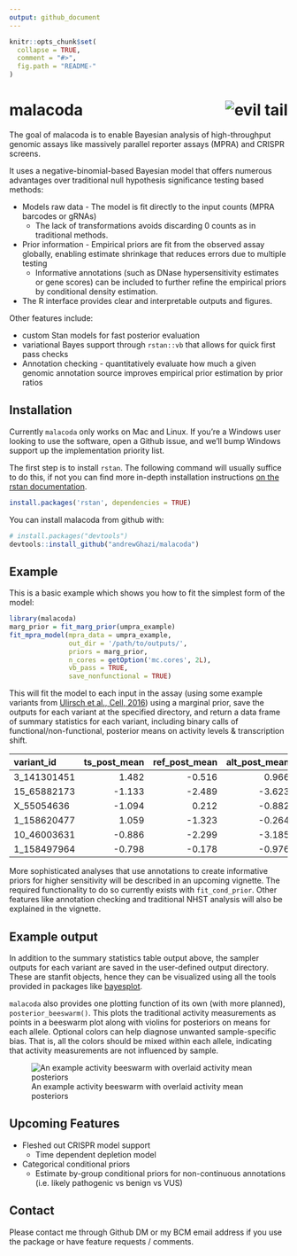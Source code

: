 ```yaml
---
output: github_document
---
```


<!-- README.md is generated from README.Rmd. Please edit that file -->

```r
knitr::opts_chunk$set(
  collapse = TRUE,
  comment = "#>",
  fig.path = "README-"
)
```

# malacoda <img src="man/figures/logo.png" align="right" title="evil tail"/>

The goal of malacoda is to enable Bayesian analysis of high-throughput genomic assays like massively parallel reporter assays (MPRA) and CRISPR screens.

It uses a negative-binomial-based Bayesian model that offers numerous advantages over traditional null hypothesis significance testing based methods:  

* Models raw data - The model is fit directly to the input counts (MPRA barcodes or gRNAs)
    * The lack of transformations avoids discarding 0 counts as in traditional methods.
* Prior information - Empirical priors are fit from the observed assay globally, enabling estimate shrinkage that reduces errors due to multiple testing  
    * Informative annotations (such as DNase hypersensitivity estimates or gene scores) can be included to further refine the empirical priors by conditional density estimation.  
* The R interface provides clear and interpretable outputs and figures.

Other features include:  

* custom Stan models for fast posterior evaluation  
* variational Bayes support through `rstan::vb` that allows for quick first pass checks  
* Annotation checking - quantitatively evaluate how much a given genomic annotation source improves empirical prior estimation by prior ratios


## Installation

Currently `malacoda` only works on Mac and Linux. If you're a Windows user looking to use the software, open a Github issue, and we'll bump Windows support up the implementation  priority list.

The first step is to install `rstan`. The following command will usually suffice to do this, if not you can find more in-depth installation instructions [on the rstan documentation](https://github.com/stan-dev/rstan/wiki/Installing-RStan-on-Mac-or-Linux).

```r
install.packages('rstan', dependencies = TRUE)
```

You can install malacoda from github with:

```r
# install.packages("devtools")
devtools::install_github("andrewGhazi/malacoda")
```

## Example

This is a basic example which shows you how to fit the simplest form of the model:

```r
library(malacoda)
marg_prior = fit_marg_prior(umpra_example)
fit_mpra_model(mpra_data = umpra_example,
               out_dir = '/path/to/outputs/',
               priors = marg_prior,
               n_cores = getOption('mc.cores', 2L),
               vb_pass = TRUE,
               save_nonfunctional = TRUE)
```

This will fit the model to each input in the assay (using some example variants from [Ulirsch et al., Cell, 2016](https://www.ncbi.nlm.nih.gov/pubmed/27259154)) using a marginal prior, save the outputs for each variant at the specified directory, and return a data frame of summary statistics for each variant, including binary calls of functional/non-functional, posterior means on activity levels & transcription shift.

|variant_id  | ts_post_mean| ref_post_mean| alt_post_mean|is_functional | hdi_lower| hdi_upper|
|:-----------|------------:|-------------:|-------------:|:-------------|---------:|---------:|
|3_141301451 |        1.482|        -0.516|         0.966|TRUE          |     1.180|     1.761|
|15_65882173 |       -1.133|        -2.489|        -3.623|FALSE         |    -2.434|     0.119|
|X_55054636  |       -1.094|         0.212|        -0.882|TRUE          |    -1.387|    -0.799|
|1_158620477 |        1.059|        -1.323|        -0.264|TRUE          |     0.461|     1.652|
|10_46003631 |       -0.886|        -2.299|        -3.185|FALSE         |    -2.137|     0.300|
|1_158497964 |       -0.798|        -0.178|        -0.976|TRUE          |    -1.371|    -0.222|

More sophisticated analyses that use annotations to create informative priors for higher sensitivity will be described in an upcoming vignette. The required functionality to do so currently exists with `fit_cond_prior`. Other features like annotation checking and traditional NHST analysis will also be explained in the vignette.

## Example output

In addition to the summary statistics table output above, the sampler outputs for each variant are saved in the user-defined output directory. These are stanfit objects, hence they can be visualized using all the tools provided in packages like [bayesplot](http://mc-stan.org/users/interfaces/bayesplot). 

`malacoda` also provides one plotting function of its own (with more planned), `posterior_beeswarm()`. This plots the traditional activity measurements as points in a beeswarm plot along with violins for posteriors on means for each allele. Optional colors can help diagnose unwanted sample-specific bias. That is, all the colors should be mixed within each allele, indicating that activity measurements are not influenced by sample.

![An example activity beeswarm with overlaid activity mean posteriors](man/figures/posterior_beeswarm_example.png)

## Upcoming Features

* Fleshed out CRISPR model support  
    * Time dependent depletion model
* Categorical conditional priors  
    * Estimate by-group conditional priors for non-continuous annotations (i.e. likely pathogenic vs benign vs VUS)

## Contact

Please contact me through Github DM or my BCM email address if you use the package or have feature requests / comments.
